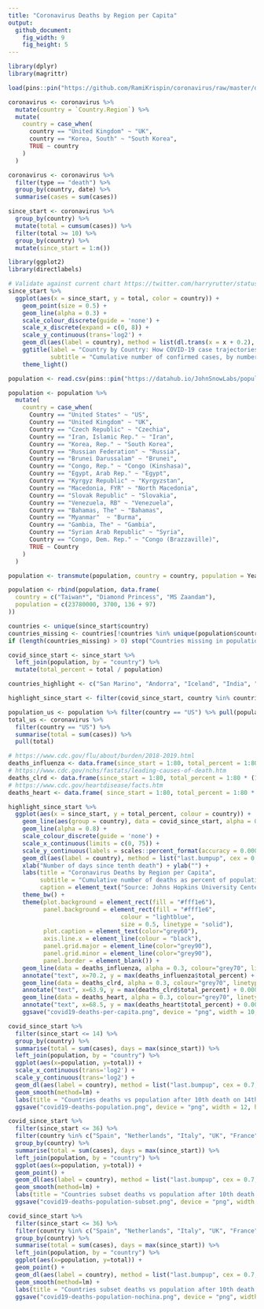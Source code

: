```yaml
---
title: "Coronavirus Deaths by Region per Capita"
output:
  github_document:
    fig_width: 9
    fig_height: 5
---
```


```r
library(dplyr)
library(magrittr)

load(pins::pin("https://github.com/RamiKrispin/coronavirus/raw/master/data/coronavirus.rda"))

coronavirus <- coronavirus %>%
  mutate(country = `Country.Region`) %>%
  mutate(
    country = case_when(
      country == "United Kingdom" ~ "UK",
      country == "Korea, South" ~ "South Korea",
      TRUE ~ country
    )
  )

coronavirus <- coronavirus %>%
  filter(type == "death") %>%
  group_by(country, date) %>%
  summarise(cases = sum(cases))
```

```r
since_start <- coronavirus %>%
  group_by(country) %>%
  mutate(total = cumsum(cases)) %>%
  filter(total >= 10) %>%
  group_by(country) %>%
  mutate(since_start = 1:n())
```

```r
library(ggplot2)
library(directlabels)

# Validate against current chart https://twitter.com/harryrutter/status/1244253749520084992/photo/1
since_start %>%
  ggplot(aes(x = since_start, y = total, color = country)) +
    geom_point(size = 0.5) +
    geom_line(alpha = 0.3) +
    scale_colour_discrete(guide = 'none') +
    scale_x_discrete(expand = c(0, 8)) +
    scale_y_continuous(trans='log2') +
    geom_dl(aes(label = country), method = list(dl.trans(x = x + 0.2), "last.points", cex = 0.8)) +
    ggtitle(label = "Country by Country: How COVID-19 case trajectories compare",
            subtitle = "Cumulative number of confirmed cases, by number of days since 10th death") +
    theme_light()
```

```r
population <- read.csv(pins::pin("https://datahub.io/JohnSnowLabs/population-figures-by-country/r/population-figures-by-country-csv.csv"), stringsAsFactors = F)

population <- population %>%
  mutate(
    country = case_when(
      Country == "United States" ~ "US",
      Country == "United Kingdom" ~ "UK",
      Country == "Czech Republic" ~ "Czechia",
      Country == "Iran, Islamic Rep." ~ "Iran",
      Country == "Korea, Rep." ~ "South Korea",
      Country == "Russian Federation" ~ "Russia",
      Country == "Brunei Darussalam" ~ "Brunei",
      Country == "Congo, Rep." ~ "Congo (Kinshasa)",
      Country == "Egypt, Arab Rep." ~ "Egypt",
      Country == "Kyrgyz Republic" ~ "Kyrgyzstan",
      Country == "Macedonia, FYR" ~ "North Macedonia",
      Country == "Slovak Republic" ~ "Slovakia",
      Country == "Venezuela, RB" ~ "Venezuela",
      Country == "Bahamas, The" ~ "Bahamas",
      Country == "Myanmar"  ~ "Burma",
      Country == "Gambia, The" ~ "Gambia",
      Country == "Syrian Arab Republic" ~ "Syria",
      Country == "Congo, Dem. Rep." ~ "Congo (Brazzaville)",
      TRUE ~ Country
    )
  )

population <- transmute(population, country = country, population = Year_2016)

population <- rbind(population, data.frame(
  country = c("Taiwan*", "Diamond Princess", "MS Zaandam"),
  population = c(23780000, 3700, 136 + 97)
))

countries <- unique(since_start$country)
countries_missing <- countries[!countries %in% unique(population$country)]
if (length(countries_missing) > 0) stop("Countries missing in population table: ", paste0(countries_missing, collapse = "; "))
```

```r
covid_since_start <- since_start %>%
  left_join(population, by = "country") %>%
  mutate(total_percent = total / population)

countries_highlight <- c("San Marino", "Andorra", "Iceland", "India", "Luxembourg", "US", "Spain", "Italy", "Japan", "China", "Iran", "UK", "South Korea", "Singapore", "Diamond Princess", "Vietnam", "Taiwan*", "Germany", "France", "Monaco", "Sweden", "Philippines", "Belgium", "Brazil")

highlight_since_start <- filter(covid_since_start, country %in% countries_highlight)

population_us <- population %>% filter(country == "US") %>% pull(population)
total_us <- coronavirus %>% 
  filter(country == "US") %>%
  summarise(total = sum(cases)) %>%
  pull(total)

# https://www.cdc.gov/flu/about/burden/2018-2019.html
deaths_influenza <- data.frame(since_start = 1:80, total_percent = 1:80 * (34200 / 365) / population_us)
# https://www.cdc.gov/nchs/fastats/leading-causes-of-death.htm
deaths_clrd <- data.frame(since_start = 1:80, total_percent = 1:80 * (160201 / 365) / population_us)
# https://www.cdc.gov/heartdisease/facts.htm
deaths_heart <- data.frame( since_start = 1:80, total_percent = 1:80 * (647000 / 365) / population_us)

highlight_since_start %>%
  ggplot(aes(x = since_start, y = total_percent, colour = country)) +
    geom_line(aes(group = country), data = covid_since_start, alpha = 0.3, colour = "grey") +
    geom_line(alpha = 0.8) +
    scale_colour_discrete(guide = 'none') +
    scale_x_continuous(limits = c(0, 75)) +
    scale_y_continuous(labels = scales::percent_format(accuracy = 0.00001), trans='log2') +
    geom_dl(aes(label = country), method = list("last.bumpup", cex = 0.7)) +
    xlab("Number of days since tenth death") + ylab("") +
    labs(title = "Coronavirus Deaths by Region per Capita",
         subtitle = "Cumulative number of deaths as percent of population since tenth death",
         caption = element_text("Source: Johns Hopkins University Center for Systems Science and Engineering. Data Updated: April 3, 2020\nFigure: github.com/javierluraschi/c19chart", color="grey")) +
    theme_bw() + 
    theme(plot.background = element_rect(fill = "#fff1e6"),
          panel.background = element_rect(fill = "#fff1e6",
                                colour = "lightblue",
                                size = 0.5, linetype = "solid"),
          plot.caption = element_text(color="grey60"),
          axis.line.x = element_line(colour = "black"),
          panel.grid.major = element_line(color="grey90"),
          panel.grid.minor = element_line(color="grey90"),
          panel.border = element_blank()) +
    geom_line(data = deaths_influenza, alpha = 0.3, colour="grey70", linetype="dashed") +
    annotate("text", x=70.2, y = max(deaths_influenza$total_percent) + 0.000009, label = "influenza (93/day US)", size = 3, colour="grey70") +
    geom_line(data = deaths_clrd, alpha = 0.3, colour="grey70", linetype="dashed") +
    annotate("text", x=63.9, y = max(deaths_clrd$total_percent) + 0.00005, label = "chronic lower respiratory diseases (438/day US)", size = 3, colour="grey70") +
    geom_line(data = deaths_heart, alpha = 0.3, colour="grey70", linetype="dashed") +
    annotate("text", x=68.5, y = max(deaths_heart$total_percent) + 0.0002, label = "heart disease (1772/day US)", size = 3, colour="grey70") +
    ggsave("covid19-deaths-per-capita.png", device = "png", width = 10, height = 5)
```

```r
covid_since_start %>%
  filter(since_start <= 14) %>%
  group_by(country) %>%
  summarise(total = sum(cases), days = max(since_start)) %>%
  left_join(population, by = "country") %>%
  ggplot(aes(x=population, y=total)) +
  scale_x_continuous(trans='log2') +
  scale_y_continuous(trans='log2') +
  geom_dl(aes(label = country), method = list("last.bumpup", cex = 0.7, hjust=-0.2)) +
  geom_smooth(method=lm) +
  labs(title = "Countries deaths vs population after 10th death on 14th day") +
  ggsave("covid19-deaths-population.png", device = "png", width = 12, height = 6)
```

```r
covid_since_start %>%
  filter(since_start <= 36) %>%
  filter(country %in% c("Spain", "Netherlands", "Italy", "UK", "France", "China", "Switzerland", "Iran", "US", "South Korea", "Japan")) %>%
  group_by(country) %>%
  summarise(total = sum(cases), days = max(since_start)) %>%
  left_join(population, by = "country") %>%
  ggplot(aes(x=population, y=total)) +
  geom_point() +
  geom_dl(aes(label = country), method = list("last.bumpup", cex = 0.7, hjust=-0.2)) +
  geom_smooth(method=lm) +
  labs(title = "Countries subset deaths vs population after 10th death on 36th day") +
  ggsave("covid19-deaths-population-subset.png", device = "png", width = 12, height = 6)
```

```r
covid_since_start %>%
  filter(since_start <= 36) %>%
  filter(country %in% c("Spain", "Netherlands", "Italy", "UK", "France", "Switzerland", "Iran", "US", "South Korea", "Japan")) %>%
  group_by(country) %>%
  summarise(total = sum(cases), days = max(since_start)) %>%
  left_join(population, by = "country") %>%
  ggplot(aes(x=population, y=total)) +
  geom_point() +
  geom_dl(aes(label = country), method = list("last.bumpup", cex = 0.7, hjust=-0.2)) +
  geom_smooth(method=lm) +
  labs(title = "Countries subset deaths vs population after 10th death on 36th day") +
  ggsave("covid19-deaths-population-nochina.png", device = "png", width = 12, height = 6)
```